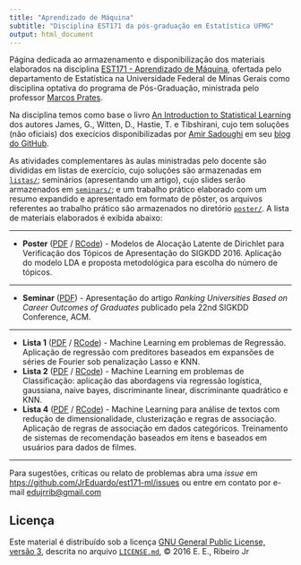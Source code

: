 ```yaml
---
title: "Aprendizado de Máquina"
subtitle: "Disciplina EST171 da pós-graduação em Estatística UFMG"
output: html_document
---
```


Página dedicada ao armazenamento e disponibilização dos materiais
elaborados na disciplina
[EST171 - Aprendizado de Máquina][est171],
ofertada pelo departamento de Estatística na Universidade Federal de
Minas Gerais como disciplina optativa do programa de Pós-Graduação,
ministrada pelo professor [Marcos Prates][marcosop].

Na disciplina temos como base o livro
[An Introduction to Statistical Learning][livro] dos autores James, G.,
Witten, D., Hastie, T. e Tibshirani, cujo tem soluções (não oficiais)
dos execícios disponibilizadas por [Amir Sadoughi][amir] em seu
[blog do GitHub][solutions].

As atividades complementares às aulas ministradas pelo docente são
divididas em listas de exercício, cujo soluções são armazenadas em
[`listas/`]; seminários (apresentando um artigo), cujo slides serão
armazenados em [`seminars/`]; e um trabalho prático elaborado com um
resumo expandido e apresentado em formato de pôster, os arquivos
referentes ao trabalho prático são armazenados no diretório
[`poster/`]. A lista de materiais elaborados é exibida abaixo:

***

* **Poster** ([PDF](./poster/lda-kdd-poster.pdf) /
  [RCode](./poster/lda-kdd-poster.R)) - Modelos de Alocação Latente de
  Dirichlet para Verificação dos Tópicos de Apresentação do
  SIGKDD 2016. Aplicação do modelo LDA e proposta metodológica para
  escolha do número de tópicos.

***

* **Seminar** ([PDF](./seminar/slides.pdf)) - Apresentação do artigo
  _Ranking Universities Based on Career Outcomes of Graduates_ publicado
  pela 22nd SIGKDD Conference, ACM.

***

* **Lista 1** ([PDF](./listas/lista1.pdf) /
  [RCode](./listas/lista1.R)) - Machine Learning em problemas de
  Regressão. Aplicação de regressão com preditores baseados em expansões
  de séries de Fourier sob penalização Lasso e KNN.\
* **Lista 2** ([PDF](./listas/lista2.pdf) /
  [RCode](./listas/lista2.R)) - Machine Learning em problemas de
  Classificação: aplicação das abordagens via regressão logística,
  gaussiana, naive bayes, discriminante linear, discriminante quadrático
  e KNN.\
* **Lista 4** ([PDF](./listas/lista4.pdf) /
  [RCode](./listas/lista4.R)) - Machine Learning para análise de
  textos com redução de dimensionalidade, clusterização e regras de
  associação. Aplicação de regras de associação
  em dados categóricos. Treinamento de sistemas de recomendação baseados
  em itens e baseados em usuários para dados de filmes.

***

Para sugestões, críticas ou relato de problemas abra uma _issue_ em
[htps://github.com/JrEduardo/est171-ml/issues](https://github.com/JrEduardo/est171-ml/issues)
ou entre em contato por e-mail [edujrrib@gmail.com](mailto:edujrrib@gmail.com)

## Licença ##

Este material é distribuído sob a licença
[GNU General Public License, versão 3], descrita no arquivo
[`LICENSE.md`], © 2016 E. E., Ribeiro Jr

[est171]: http://est.ufmg.br/~marcosop/est171-ML
[marcosop]: http://est.ufmg.br/~marcosop
[livro]: http://www.springer.com/us/book/9781461471370
[amir]: http://princehonest.com/
[solutions]: http://blog.princehonest.com/stat-learning/
[`listas/`]: https://github.com/JrEduardo/est171-ml/tree/master/listas
[`seminars/`]: https://github.com/JrEduardo/est171-ml/tree/master/seminars
[`poster/`]: https://github.com/JrEduardo/est171-ml/tree/master/poster
[GNU General Public License, versão 3]: https://www.gnu.org/licenses/gpl-3.0.html
[`LICENSE.md`]: https://github.com/JrEduardo/ce227-bayes/blob/master/LICENSE.md
